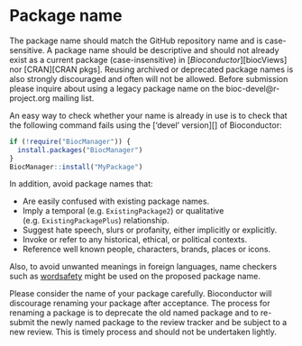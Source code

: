 # Package name {#package-name}

The package name should match the <i class="fab fa-github"></i> GitHub
repository name and is case-sensitive. A package name should be descriptive and
should not already exist as a current package (case-insensitive) in
[_Bioconductor_][biocViews] nor [CRAN][CRAN pkgs]. Reusing
archived or deprecated package names is also strongly discouraged and often will
not be allowed. Before submission please inquire about using a legacy package
name on the bioc-devel@r-project.org mailing list.

An easy way to check whether your name is already in use is to check that the
following command fails using the ['devel' version][] of Bioconductor:

```r
if (!require("BiocManager")) {
  install.packages("BiocManager")
}
BiocManager::install("MyPackage")
```

In addition, avoid package names that:

- Are easily confused with existing package names.
- Imply a temporal (e.g. `ExistingPackage2`) or qualitative
  (e.g. `ExistingPackagePlus`) relationship.
- Suggest hate speech, slurs or profanity, either implicitly or explicitly.
- Invoke or refer to any historical, ethical, or political contexts.
- Reference well known people, characters, brands, places or icons.

Also, to avoid unwanted meanings in foreign languages, name checkers such as
[wordsafety](http://wordsafety.com) might be used on the proposed package name.


Please consider the name of your package carefully. Bioconductor will discourage
renaming your package after acceptance. The process for renaming a package is to
deprecate the old named package and to re-submit the newly named package to the
review tracker and be subject to a new review. This is timely process and should
not be undertaken lightly.

